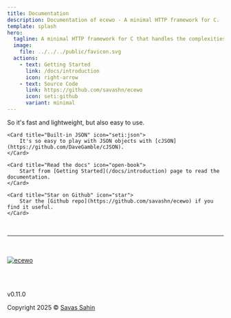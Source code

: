 ```yaml
---
title: Documentation
description: Documentation of ecewo - A minimal HTTP framework for C.
template: splash
hero:
  tagline: A minimal HTTP framework for C that handles the complexities of C programming and helps you build your backend with ease.
  image:
    file: ../../../public/favicon.svg
  actions:
    - text: Getting Started
      link: /docs/introduction
      icon: right-arrow
    - text: Source Code
      link: https://github.com/savashn/ecewo
      icon: seti:github
      variant: minimal
---
```



<CardGrid stagger>
	<Card title="Written in C" icon="seti:c">
		So it's fast and lightweight, but also easy to use.
	</Card>

	<Card title="Built-in JSON" icon="seti:json">
		It's so easy to play with JSON objects with [cJSON](https://github.com/DaveGamble/cJSON).
	</Card>

	<Card title="Read the docs" icon="open-book">
		Start from [Getting Started](/docs/introduction) page to read the documentation.
	</Card>

	<Card title="Star on Github" icon="star">
		Star the [Github repo](https://github.com/savashn/ecewo) if you find it useful.
	</Card>

</CardGrid>

<br />
<hr />
<br />
<br />

<div style={{ display: 'flex', flexDirection: 'column',justifyContent: 'center', alignItems: 'center' }}>
  <a href="https://github.com/savashn/ecewo">
    <img src='../../../public/ecewologo.svg' alt="ecewo" />
  </a>

  <br /><br />

  <p style={{fontSize: '2rem'}}>v0.11.0</p>
  <div>Copyright 2025 &copy; <a href="https://github.com/savashn">Savas Sahin</a></div>
</div>
